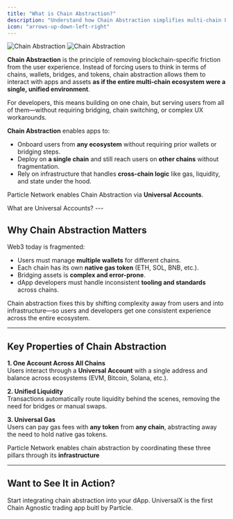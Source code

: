 ```yaml
---
title: "What is Chain Abstraction?"
description: "Understand how Chain Abstraction simplifies multi-chain UX through Universal Accounts."
icon: "arrows-up-down-left-right"
---
```


<Frame caption="Chain Abstraction visualized.">
<img
  className="block dark:hidden"
  src="/intro/images/cha-overview.png"
  alt="Chain Abstraction"
/>
<img
  className="hidden dark:block"
  src="/intro/images/cha-overview.png"
  alt="Chain Abstraction"
/>
</Frame>

**Chain Abstraction** is the principle of removing blockchain-specific friction from the user experience. Instead of forcing users to think in terms of chains, wallets, bridges, and tokens, chain abstraction allows them to interact with apps and assets **as if the entire multi-chain ecosystem were a single, unified environment**.

<Info>
For developers, this means building on one chain, but serving users from all of them—without requiring bridging, chain switching, or complex UX workarounds.
</Info>

**Chain Abstraction** enables apps to:

- Onboard users from **any ecosystem** without requiring prior wallets or bridging steps.
- Deploy on **a single chain** and still reach users on **other chains** without fragmentation.
- Rely on infrastructure that handles **cross-chain logic** like gas, liquidity, and state under the hood.

Particle Network enables Chain Abstraction via **Universal Accounts**.

<Card title="Introduction to Universal Accounts" icon="code" href="/intro/universal-accounts">
  What are Universal Accounts?
</Card>
---

## Why Chain Abstraction Matters

Web3 today is fragmented:

- Users must manage **multiple wallets** for different chains.
- Each chain has its own **native gas token** (ETH, SOL, BNB, etc.).
- Bridging assets is **complex and error-prone**.
- dApp developers must handle inconsistent **tooling and standards** across chains.

Chain abstraction fixes this by shifting complexity away from users and into infrastructure—so users and developers get one consistent experience across the entire ecosystem.

---

## Key Properties of Chain Abstraction

**1. One Account Across All Chains**  
Users interact through a **Universal Account** with a single address and balance across ecosystems (EVM, Bitcoin, Solana, etc.).

**2. Unified Liquidity**  
Transactions automatically route liquidity behind the scenes, removing the need for bridges or manual swaps.

**3. Universal Gas**  
Users can pay gas fees with **any token** from **any chain**, abstracting away the need to hold native gas tokens.


Particle Network enables chain abstraction by coordinating these three pillars through its **infrastructure**

---

## Want to See It in Action?

<CardGroup cols={2}>
  <Card title="Build with Universal Accounts" icon="code" href="/tutorials/getting-started/universal-accounts-integration">
    Start integrating chain abstraction into your dApp.
  </Card>
  <Card title="Try UniversalX" icon="layer-group" href="https://universalx.app">
    UniversalX is the first Chain Agnostic trading app buitl by Particle.
  </Card>
</CardGroup>